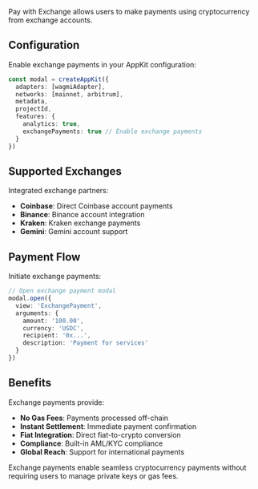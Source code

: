 Pay with Exchange allows users to make payments using cryptocurrency from exchange accounts.

## Configuration

Enable exchange payments in your AppKit configuration:

```ts
const modal = createAppKit({
  adapters: [wagmiAdapter],
  networks: [mainnet, arbitrum],
  metadata,
  projectId,
  features: {
    analytics: true,
    exchangePayments: true // Enable exchange payments
  }
})
```

## Supported Exchanges

Integrated exchange partners:

- **Coinbase**: Direct Coinbase account payments
- **Binance**: Binance account integration
- **Kraken**: Kraken exchange payments
- **Gemini**: Gemini account support

## Payment Flow

Initiate exchange payments:

```ts
// Open exchange payment modal
modal.open({
  view: 'ExchangePayment',
  arguments: {
    amount: '100.00',
    currency: 'USDC',
    recipient: '0x...',
    description: 'Payment for services'
  }
})
```

## Benefits

Exchange payments provide:

- **No Gas Fees**: Payments processed off-chain
- **Instant Settlement**: Immediate payment confirmation
- **Fiat Integration**: Direct fiat-to-crypto conversion
- **Compliance**: Built-in AML/KYC compliance
- **Global Reach**: Support for international payments

Exchange payments enable seamless cryptocurrency payments without requiring users to manage private keys or gas fees.
